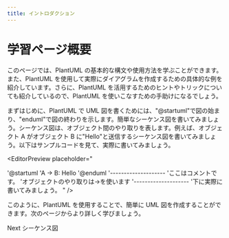 ```yaml
---
title: イントロダクション
---
```


# 学習ページ概要

このページでは、PlantUML の基本的な構文や使用方法を学ぶことができます。また、PlantUML を使用して実際にダイアグラムを作成するための具体的な例を紹介しています。さらに、PlantUML を活用するためのヒントやトリックについても紹介しているので、PlantUML を使いこなすための手助けになるでしょう。

まずはじめに、PlantUML で UML 図を書くためには、"@startuml"で図の始まり、"enduml"で図の終わりを示します。簡単なシーケンス図を書いてみましょう。シーケンス図は、オブジェクト間のやり取りを表します。例えば、オブジェクト A がオブジェクト B に"Hello"と送信するシーケンス図を書いてみましょう。以下はサンプルコードを見て、実際に書いてみましょう。

<EditorPreview
  placeholder="
  
  '@startuml
  'A -> B: Hello
  '@enduml
  '--------------------
  'ここはコメントです。
  'オブジェクトのやり取りは->を使います
  '--------------------
  '下に実際に書いてみましょう。
  "
/>

このように、PlantUML を使用することで、簡単に UML 図を作成することができます。次のページからより詳しく学びましょう。

<Link href='/learn/sequence'>Next シーケンス図</Link>
